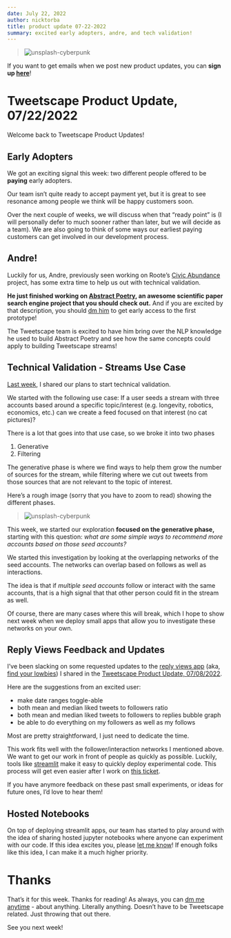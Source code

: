 ```yaml
---
date: July 22, 2022
author: nicktorba
title: product update 07-22-2022
summary: excited early adopters, andre, and tech validation!
---
```


> ![unsplash-cyberpunk](/ss/jr-korpa-9XngoIpxcEo-unsplash.jpg)

If you want to get emails when we post new product updates, you can **sign up [here](https://twitter.com/i/newsletters/subscribe/TweetscapeHQ)**! 

# Tweetscape Product Update, 07/22/2022
Welcome back to Tweetscape Product Updates! 

## Early Adopters

We got an exciting signal this week: two different people offered to be **paying** early adopters. 

Our team isn’t quite ready to accept payment yet, but it is great to see resonance among people we think will be happy customers soon. 

Over the next couple of weeks, we will discuss when that “ready point” is (I will personally defer to much sooner rather than later, but we will decide as a team). We are also going to think of some ways our earliest paying customers can get involved in our development process. 

## Andre!

Luckily for us, Andre, previously seen working on Roote’s [Civic Abundance](https://www.roote.co/civic-abundance) project, has some extra time to help us out with technical validation. 

**He just finished working on [Abstract Poetry](https://www.notion.so/Abstract-Poetry-v1-3091712630864f058f578fecc235479e), an awesome scientific paper search engine project that you should check out.** And if you are excited by that description, you should [dm him](https://twitter.com/andrepology) to get early access to the first prototype! 

The Tweetscape team is excited to have him bring over the NLP knowledge he used to build Abstract Poetry and see how the same concepts could apply to building Tweetscape streams! 

## Technical Validation - Streams Use Case

[Last week](https://tweetscape.co/blog/productupdate-07-15-2022), I shared our plans to start technical validation.

We started with the following use case: If a user seeds a stream with three accounts based around a specific topic/interest (e.g. longevity, robotics, economics, etc.) can we create a feed focused on that interest (no cat pictures)?

There is a lot that goes into that use case, so we broke it into two phases

1. Generative
2. Filtering

The generative phase is where we find ways to help them grow the number of sources for the stream, while filtering where we cut out tweets from those sources that are not relevant to the topic of interest.

Here’s a rough image (sorry that you have to zoom to read) showing the different phases.

> ![unsplash-cyberpunk](/ss/generative-and-filtering.png)

This week, we started our exploration **focused on the generative phase,** starting with this question: *what are some simple ways to recommend more accounts based on those seed accounts?*

We started this investigation by looking at the overlapping networks of the seed accounts. The networks can overlap based on follows as well as interactions. 

The idea is that if *multiple* *seed accounts* follow or interact with the same accounts, that is a high signal that that other person could fit in the stream as well. 

Of course, there are many cases where this will break, which I hope to show next week when we deploy small apps that allow you to investigate these networks on your own. 

## Reply Views Feedback and Updates

I’ve been slacking on some requested updates to the [reply views app](https://tweetscape-experiments-reply-views-streamlit.fly.dev/) (aka, [find your lowbies](https://twitter.com/_jersey_john/status/1538603004802244610?s=20&t=arcbdJZoVzBel83Yn295NQ)) I shared in the [Tweetscape Product Update, 07/08/2022](https://tweetscape.co/blog/productupdate-07-08-2022). 

Here are the suggestions from an excited user: 

- make date ranges toggle-able
- both mean and median liked tweets to followers ratio
- both mean and median liked tweets to followers to replies bubble graph
- be able to do everything on my followers as well as my follows

Most are pretty straightforward, I just need to dedicate the time. 

This work fits well with the follower/interaction networks I mentioned above. We want to get our work in front of people as quickly as possible. Luckily, tools like [streamlit](https://www.notion.so/This-work-fits-well-with-the-follower-interaction-networks-I-mentioned-above-We-want-to-get-our-wor-10f0ef9feaad435b9298b4dccb7eff59) make it easy to quickly deploy experimental code. This process will get even easier after I work on [this ticket](https://github.com/rooteco/tweetscape-experiments/issues/7). 

If you have anymore feedback on these past small experiments, or ideas for future ones, I’d love to hear them! 

## Hosted Notebooks

On top of deploying streamlit apps, our team has started to play around with the idea of sharing hosted jupyter notebooks where anyone can experiment with our code. If this idea excites you, please [let me know](https://twitter.com/nicktorba)! If enough folks like this idea, I can make it a much higher priority. 

# Thanks

That’s it for this week. Thanks for reading! As always, you can [dm me anytime](https://twitter.com/nicktorba) - about anything. Literally anything. Doesn’t have to be Tweetscape related. Just throwing that out there. 

See you next week!
